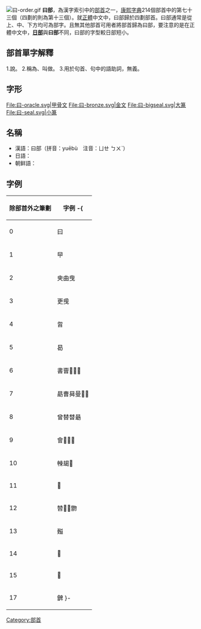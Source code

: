 [[File:曰-order.gif|thumb]]
'''曰部'''，為漢字索引中的[[部首|部首]]之一，[[康熙字典|康熙字典]]214個部首中的第七十三個（四劃的則為第十三個）。就[[正體|正體]]中文中，曰部歸於四劃部首。曰部通常是從上、中、下方均可為部字。且無其他部首可用者將部首歸為曰部，要注意的是在正體中文中，'''[[日部|日部]]'''與'''曰部'''不同，曰部的字型較日部短小。

== 部首單字解釋 ==

1.說。
2.稱為、叫做。
3.用於句首、句中的語助詞，無義。

== 字形 ==
<gallery>
File:曰-oracle.svg|甲骨文
File:曰-bronze.svg|金文
File:曰-bigseal.svg|大篆
File:曰-seal.svg|小篆
</gallery>

==名稱==
* 漢語：曰部（拼音：yuēbù　注音：ㄩㄝ ㄅㄨˋ）
* 日語：{{lang|ja|曰部　（えつぶ）}}
* 朝鲜語：{{lang|ko|왈부(曰部)}}

==字例==
{| border="1" cellpadding="3" cellspacing="0" style="border-collapse: collapse;text-align:left;"
! 除部首外之筆劃 !! 字例
-{
|----
| 0 || 曰
|----
| 1 || 曱
|----
| 2 || 㬰曲曳
|----
| 3 || 更曵
|----
| 4 || 曶
|----
| 5 || 曷
|----
| 6 || 書曺𣌴𣌵𣌶
|----
| 7 || 勗曹曻曼𣌺𣌹
|----
| 8 || 曾替朁朂
|----
| 9 || 會𣍀𣍁𣍂
|----
| 10 || 朄朅𣍅
|----
| 11 || 𣍊
|----
| 12 || 㬱𣍋𣍍朆
|----
| 13 || 㬲
|----
| 14 || 𣍕
|----
| 15 || 𣍗
|----
| 17 || 朇
}-
|}

{{康熙部首}}
{{lang-stub}}
[[Category:部首|Category:部首]]